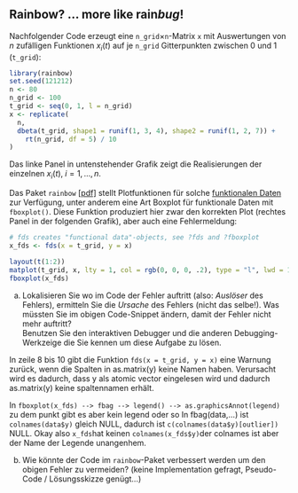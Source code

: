 ## Rainbow?  ... more like rain*bug*!

Nachfolgender Code erzeugt eine `n_grid`$\times$`n`-Matrix `x` mit Auswertungen von 
$n$ zufälligen Funktionen $x_i(t)$ auf je `n_grid` Gitterpunkten zwischen 0 und 1 (`t_grid`):
```r
library(rainbow)
set.seed(121212)
n <- 80
n_grid <- 100
t_grid <- seq(0, 1, l = n_grid)
x <- replicate(
  n,
  dbeta(t_grid, shape1 = runif(1, 3, 4), shape2 = runif(1, 2, 7)) +
    rt(n_grid, df = 5) / 10
)
```
Das linke Panel in untenstehender Grafik zeigt die Realisierungen der einzelnen $x_i(t), \; i=1,\dots,n$.

Das Paket `rainbow` [[pdf]](cran.r-project.org/web/packages/rainbow/vignettes/rainbow.pdf) stellt Plotfunktionen für solche [funktionalen Daten](http://en.wikipedia.org/wiki/Functional_data_analysis) zur Verfügung,
unter anderem eine Art Boxplot für funktionale Daten mit `fboxplot()`. 
Diese Funktion produziert hier zwar den korrekten Plot (rechtes Panel in der folgenden Grafik), aber auch eine Fehlermeldung:
```r
# fds creates "functional data"-objects, see ?fds and ?fboxplot
x_fds <- fds(x = t_grid, y = x)

layout(t(1:2))
matplot(t_grid, x, lty = 1, col = rgb(0, 0, 0, .2), type = "l", lwd = 1.5)
fboxplot(x_fds)
```

a) Lokalisieren Sie wo im Code der Fehler auftritt (also: *Auslöser* des Fehlers), ermitteln Sie die *Ursache* des Fehlers (nicht das selbe!). Was müssten Sie im obigen Code-Snippet ändern, damit der Fehler nicht mehr auftritt?  
Benutzen Sie den interaktiven Debugger und die anderen Debugging-Werkzeige die Sie kennen um diese Aufgabe zu lösen.


In zeile 8 bis 10 gibt die Funktion `fds(x = t_grid, y = x)` eine Warnung zurück, wenn die Spalten in as.matrix(y) keine Namen haben. Verursacht wird es dadurch, dass y als atomic vector eingelesen wird und dadurch as.matrix(y) keine spaltennamen erhält.

In `fboxplot(x_fds) --> fbag --> legend() --> as.graphicsAnnot(legend)` zu dem punkt gibt es aber kein legend oder so 
In fbag(data,...) ist `colnames(data$y)` gleich NULL, dadurch ist `c(colnames(data$y)[outlier])` NULL.
Okay also `x_fds`hat keinen `colnames(x_fds$y)`der colnames ist aber der Name der Legende unangenhem.

b) Wie könnte der Code im `rainbow`-Paket verbessert werden um den obigen Fehler zu vermeiden? (keine Implementation gefragt, Pseudo-Code / Lösungsskizze genügt...)
